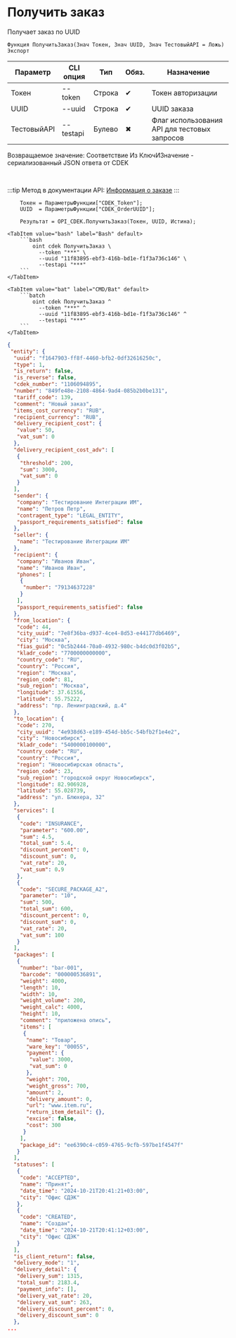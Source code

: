 ﻿---
sidebar_position: 4
description: Получить заказ и другие функции для работы с CDEK в Открытом пакете интеграций - бесплатной open-source библиотеке интеграций для 1С:Предприятие 8, OneScript и CLI
keywords: [1C, 1С, 1С:Предприятие, 1С:Предприятие 8.3, API, Интеграция, Сервисы, Обмен, OneScript, CLI, CDEK]
---


# Получить заказ
 Получает заказ по UUID



`Функция ПолучитьЗаказ(Знач Токен, Знач UUID, Знач ТестовыйAPI = Ложь) Экспорт`

  | Параметр | CLI опция | Тип | Обяз. | Назначение |
  |-|-|-|-|-|
  | Токен | --token | Строка | &#x2714; | Токен авторизации |
  | UUID | --uuid | Строка | &#x2714; | UUID заказа |
  | ТестовыйAPI | --testapi | Булево | &#x2716; | Флаг использования API для тестовых запросов |

  
  Возвращаемое значение:   Соответствие Из КлючИЗначение - сериализованный JSON ответа от CDEK

<br/>

:::tip
Метод в документации API: [Информация о заказе](https://api-docs.cdek.ru/29923975.html)
:::
<br/>



```bsl title="Пример использования для 1С:Предприятие/OneScript"
    Токен = ПараметрыФункции["CDEK_Token"];
    UUID  = ПараметрыФункции["CDEK_OrderUUID"];

    Результат = OPI_CDEK.ПолучитьЗаказ(Токен, UUID, Истина);
```
    

 <Tabs>
  
    <TabItem value="bash" label="Bash" default>
        ```bash
            oint cdek ПолучитьЗаказ \
              --token "***" \
              --uuid "11f83895-ebf3-416b-bd1e-f1f3a736c146" \
              --testapi "***"
        ```
    </TabItem>
  
    <TabItem value="bat" label="CMD/Bat" default>
        ```batch
            oint cdek ПолучитьЗаказ ^
              --token "***" ^
              --uuid "11f83895-ebf3-416b-bd1e-f1f3a736c146" ^
              --testapi "***"
        ```
    </TabItem>
</Tabs>


```json title="Результат"
{
 "entity": {
  "uuid": "f1647903-ff8f-4460-bfb2-0df32616250c",
  "type": 1,
  "is_return": false,
  "is_reverse": false,
  "cdek_number": "1106094895",
  "number": "849fe48e-2108-4864-9ad4-085b2b0be131",
  "tariff_code": 139,
  "comment": "Новый заказ",
  "items_cost_currency": "RUB",
  "recipient_currency": "RUB",
  "delivery_recipient_cost": {
   "value": 50,
   "vat_sum": 0
  },
  "delivery_recipient_cost_adv": [
   {
    "threshold": 200,
    "sum": 3000,
    "vat_sum": 0
   }
  ],
  "sender": {
   "company": "Тестирование Интеграции ИМ",
   "name": "Петров Петр",
   "contragent_type": "LEGAL_ENTITY",
   "passport_requirements_satisfied": false
  },
  "seller": {
   "name": "Тестирование Интеграции ИМ"
  },
  "recipient": {
   "company": "Иванов Иван",
   "name": "Иванов Иван",
   "phones": [
    {
     "number": "79134637228"
    }
   ],
   "passport_requirements_satisfied": false
  },
  "from_location": {
   "code": 44,
   "city_uuid": "7e8f36ba-d937-4ce4-8d53-e44177db6469",
   "city": "Москва",
   "fias_guid": "0c5b2444-70a0-4932-980c-b4dc0d3f02b5",
   "kladr_code": "7700000000000",
   "country_code": "RU",
   "country": "Россия",
   "region": "Москва",
   "region_code": 81,
   "sub_region": "Москва",
   "longitude": 37.61556,
   "latitude": 55.75222,
   "address": "пр. Ленинградский, д.4"
  },
  "to_location": {
   "code": 270,
   "city_uuid": "4e938d63-e189-454d-bb5c-54bfb2f1e4e2",
   "city": "Новосибирск",
   "kladr_code": "5400000100000",
   "country_code": "RU",
   "country": "Россия",
   "region": "Новосибирская область",
   "region_code": 23,
   "sub_region": "городской округ Новосибирск",
   "longitude": 82.906928,
   "latitude": 55.028739,
   "address": "ул. Блюхера, 32"
  },
  "services": [
   {
    "code": "INSURANCE",
    "parameter": "600.00",
    "sum": 4.5,
    "total_sum": 5.4,
    "discount_percent": 0,
    "discount_sum": 0,
    "vat_rate": 20,
    "vat_sum": 0.9
   },
   {
    "code": "SECURE_PACKAGE_A2",
    "parameter": "10",
    "sum": 500,
    "total_sum": 600,
    "discount_percent": 0,
    "discount_sum": 0,
    "vat_rate": 20,
    "vat_sum": 100
   }
  ],
  "packages": [
   {
    "number": "bar-001",
    "barcode": "000000536891",
    "weight": 4000,
    "length": 10,
    "width": 10,
    "weight_volume": 200,
    "weight_calc": 4000,
    "height": 10,
    "comment": "приложена опись",
    "items": [
     {
      "name": "Товар",
      "ware_key": "00055",
      "payment": {
       "value": 3000,
       "vat_sum": 0
      },
      "weight": 700,
      "weight_gross": 700,
      "amount": 2,
      "delivery_amount": 0,
      "url": "www.item.ru",
      "return_item_detail": {},
      "excise": false,
      "cost": 300
     }
    ],
    "package_id": "ee6390c4-c059-4765-9cfb-597be1f4547f"
   }
  ],
  "statuses": [
   {
    "code": "ACCEPTED",
    "name": "Принят",
    "date_time": "2024-10-21T20:41:21+03:00",
    "city": "Офис СДЭК"
   },
   {
    "code": "CREATED",
    "name": "Создан",
    "date_time": "2024-10-21T20:41:12+03:00",
    "city": "Офис СДЭК"
   }
  ],
  "is_client_return": false,
  "delivery_mode": "1",
  "delivery_detail": {
   "delivery_sum": 1315,
   "total_sum": 2183.4,
   "payment_info": [],
   "delivery_vat_rate": 20,
   "delivery_vat_sum": 263,
   "delivery_discount_percent": 0,
   "delivery_discount_sum": 0
  },
...
```
